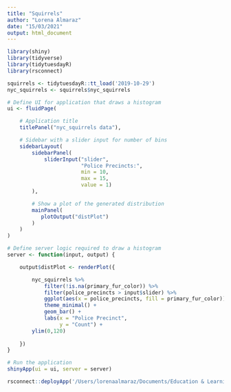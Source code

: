 ```yaml
---
title: "Squirrels"
author: "Lorena Almaraz"
date: "15/03/2021"
output: html_document
---
```


```r

library(shiny)
library(tidyverse)
library(tidytuesdayR)
library(rsconnect)

squirrels <- tidytuesdayR::tt_load('2019-10-29')
nyc_squirrels <- squirrels$nyc_squirrels

# Define UI for application that draws a histogram
ui <- fluidPage(

    # Application title
    titlePanel("nyc_squirrels data"),

    # Sidebar with a slider input for number of bins 
    sidebarLayout(
        sidebarPanel(
            sliderInput("slider",
                        "Police Precincts:",
                        min = 10,
                        max = 15,
                        value = 1)
        ),

        # Show a plot of the generated distribution
        mainPanel(
           plotOutput("distPlot")
        )
    )
)

# Define server logic required to draw a histogram
server <- function(input, output) {

    output$distPlot <- renderPlot({

        nyc_squirrels %>% 
            filter(!is.na(primary_fur_color)) %>%
            filter(police_precincts > input$slider) %>% 
            ggplot(aes(x = police_precincts, fill = primary_fur_color)) + 
            theme_minimal() + 
            geom_bar() +
            labs(x = "Police Precinct",
                 y = "Count") +
        ylim(0,120)
        
    })
}

# Run the application 
shinyApp(ui = ui, server = server)

rsconnect::deployApp('/Users/lorenaalmaraz/Documents/Education & Learning/U of T/Course Materials/2 2021 Winter/INF2178 Experimental Design for DS/Week 8/Squirrels/squirrels.Rmd')
```